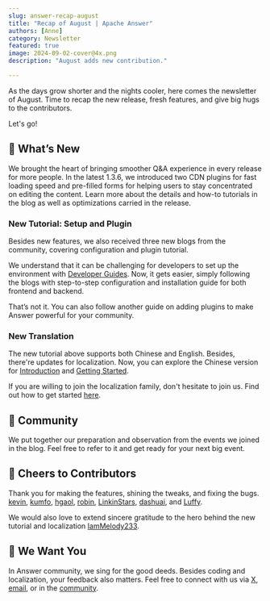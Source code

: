 ```yaml
---
slug: answer-recap-august
title: "Recap of August | Apache Answer"
authors: [Anne]
category: Newsletter
featured: true
image: 2024-09-02-cover@4x.png
description: "August adds new contribution."

---
```


As the days grow shorter and the nights cooler, here comes the newsletter of August. Time to recap the new release, fresh features, and give big hugs to the contributors.

Let's go!

## 🌟 What’s New

We brought the heart of bringing smoother Q&A experience in every release for more people. In the latest 1.3.6, we introduced two CDN plugins for fast loading speed and pre-filled forms for helping users to stay concentrated on editing the content.
Learn more about the details and how-to tutorials in the blog as well as optimizations carried in the release.


<Embed
  path="/blog/answer-1.3.6-release/"
  title="Say Hi to Answer 1.3.6: Faster and Easier"
  description="This update brings features and improvements designed to enhance both user experience and loading speed."
  cover="2024-08-15-cover@2x.png"
 />


### New Tutorial: Setup and Plugin

Besides new features, we also received three new blogs from the community, covering configuration and plugin tutorial.

We understand that it can be challenging for developers to set up the environment with [Developer Guides](https://answer.apache.org/docs/development). Now, it gets easier, simply following the blogs with step-to-step configuration and installation guide for both frontend and backend.

<Embed
  path="/blog/apache-answer-backend-configuration-guide/"
  title="Apache Answer Backend Configuration Guide"
  description="Answer backend configuration step-by-step guide."
  cover="2024-08-20-cover@2x.png"
 />


<Embed
  path="/blog/apache-answer-frontend-configuration-guide"
  title="Answer Frontend Configuration Step-by-Step Guide"
  description="Answer frontend configuration step-by-step guide."
  cover="2024-08-16-cover@2x.png"
 />

That’s not it. You can also follow another guide on adding plugins to make Answer powerful for your community.

<Embed
  path="/blog/guide-to-add-answer-plugins"
  title="Guide to Adding Plugins to Apache Answer"
  description="Learn how to easily add Apache Answer plugins and extend its functionality."
  cover="2024-08-22-cover@2x.png"
 />

### New Translation
The new tutorial above supports both Chinese and English. Besides, there're updates for localization. Now, you can explore the Chinese version for [Introduction](https://answer.apache.org/zh-CN/docs) and [Getting Started](https://answer.apache.org/zh-CN/docs/installation).

If you are willing to join the localization family, don't hesitate to join us. Find out how to get started [here](https://answer.apache.org/community/translation/).

## 🫶 Community
We put together our preparation and observation from the events we joined in the blog. Feel free to refer to it and get ready for your next big event.

<Embed
  path="/blog/reflection-and-tips-for-your-next-open-source-events"
  title="Reflection and Our Tips for Your Next Open-Source Events"
  description="Discover how we showcased our open-source project on the world stage, and tips for your next big event."
  cover="2024-08-14-cover@2x.jpeg"
 />

## 🙌 Cheers to Contributors
Thank you for making the features, shining the tweaks, and fixing the bugs.
[kevin](https://github.com/kevingil), [kumfo](https://github.com/kumfo), [hgaol](https://github.com/hgaol), [robin](https://github.com/robinv8), [LinkinStars](https://github.com/LinkinStars), [dashuai](https://github.com/shuashuai), and [Luffy](https://github.com/sy-records).

We would also love to extend sincere gratitude to the hero behind the new tutorial and localization [IamMelody233](https://github.com/IamMelody233).

## 🤲 We Want You
In Answer community, we sing for the good deeds. Besides coding and localization, your feedback also matters. Feel free to connect with us via [X](https://x.com/AnswerDev), [email](mailto:dev@answer.apache.org), or in the [community](https://meta.answer.dev/).

